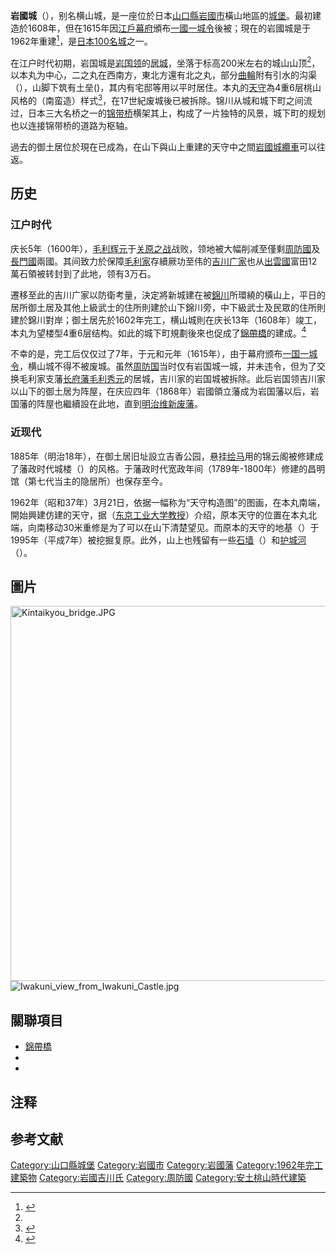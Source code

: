 {{日本城郭概要表
| img = Image:Iwakuni castle 05-03.jpg 
| img_capt = 復原天守
| img_width =220px
| name = 岩國城
| nihongo=岩国城
| hiragana=いわくにじょう
| romaji=Iwakuni-jō
| pref = 山口縣
| ar_called = 横山城
| struct = 連郭式山城
| tower_struct =望楼型4重6層<br />（鋼筋混凝土模擬）
| builders = [[吉川廣家|吉川廣家]]
| build_y = 1601年（慶長6年）
| revamp = 
| rulers = [[吉川氏|吉川氏]]
| reject_y = 1615年（元和元年）
| remains =隱居所長屋、石垣、水堀、空堀
| rebuilding things = 天守、舊天守台（發掘復原）
| location = {{Coord|34|10|30.92|N|132|10|27.23|E|scale:20000}}
| }}

'''岩國城'''（{{lang|ja|いわくにじょう}}），别名横山城，是一座位於日本[[山口縣|山口縣]][[岩國市|岩國市]]橫山地區的[[城_(日本)|城堡]]。最初建造於1608年，但在1615年因[[江戶幕府|江戶幕府]]頒布[[一國一城令|一國一城令]]後被{{link-ja|廢城|廃城}}；現在的岩國城是于1962年重建<ref name=Iwakuni_web>{{Cite web |url = http://kankou.iwakuni-city.net/iwakunijyo.html |title = 岩国観光振興課－岩国 旅の架け橋 > 偉人ゆかりの地 > 岩国城 |author =  |date =  |publisher =  |language = ja |accessdate = 2015年7月22日 |quote =  |archive-date = 2015年7月22日 |archive-url = https://web.archive.org/web/20150722173455/http://kankou.iwakuni-city.net/iwakunijyo.html |dead-url = no }}</ref>，是[[日本100名城|日本100名城]]之一。

在江户时代初期，岩国城是[[岩国领|岩国领]]的[[居城|居城]]，坐落于标高200米左右的城山山顶<ref name=Iwakuni_web></ref>，以本丸为中心，二之丸在西南方，東北方還有北之丸，部分[[曲輪|曲輪]]附有引水的沟渠（{{lang-ja|水の手}}），山脚下筑有土垒({{lang-ja|御土居}})，其内有宅邸等用以平时居住。本丸的[[天守|天守]]為4重6层桃山风格的{{link-ja|唐造|唐造}}（南蛮造）样式<ref name=Iwakuni_jo>{{Cite web |url = http://www.iwakuni-kanko.com/kikko/shiro/ |title = 吉香公園エリア>岩国城 |author =  |date =  |publisher =  |language = ja |accessdate = 2015年7月22日 |quote =  |archive-date = 2015年7月22日 |archive-url = https://web.archive.org/web/20150722231050/http://www.iwakuni-kanko.com/kikko/shiro/ |dead-url = no }}</ref>，在17世紀废城後已被拆除。锦川从城和城下町之间流过，日本三大名桥之一的[[锦带桥|锦带桥]]横架其上，构成了一片独特的风景，城下町的规划也以连接锦带桥的道路为枢轴。

過去的御土居位於現在已成為{{link-ja|吉香公园}}，在山下與山上重建的天守中之間[[岩國城纜車|岩國城纜車]]可以往返。

== 历史 ==
=== 江户时代 ===
庆长5年（1600年），[[毛利辉元|毛利辉元]]于[[关原之战|关原之战]]战败，领地被大幅削减至僅剩[[周防國|周防國]]及[[長門國|長門國]]兩國。其间致力於保障[[毛利家|毛利家]]存續厥功至伟的[[吉川广家|吉川广家]]也从[[出雲國|出雲國]]富田12萬石領被转封到了此地，领有3万石。

遷移至此的吉川广家以防衛考量，決定將新城建在被[[錦川|錦川]]所環繞的橫山上，平日的居所御土居及其他上級武士的住所則建於山下錦川旁，中下級武士及民眾的住所則建於錦川對岸；御土居先於1602年完工，横山城則在庆长13年（1608年）竣工，本丸为望楼型4重6层结构。如此的城下町規劃後來也促成了[[錦帶橋|錦帶橋]]的建成。<ref>{{Cite web| url=http://www.asahi.com/and_travel/articles/SDI2017121190511.html| title=名勝・錦帯橋の背後に立つ、不思議な形の岩国城| date=2017-12-12| accessdate=2018-05-09| language=ja| publisher=朝日新聞| archive-date=2018-05-09| archive-url=https://web.archive.org/web/20180509051913/http://www.asahi.com/and_travel/articles/SDI2017121190511.html| dead-url=no}}</ref>

不幸的是，完工后仅仅过了7年，于元和元年（1615年），由于幕府颁布[[一国一城令|一国一城令]]，横山城不得不被废城。虽然[[周防国|周防国]]当时仅有岩国城一城，并未违令，但为了交换毛利家支藩[[长府藩|长府藩]][[毛利秀元|毛利秀元]]的居城{{lang|ja|{{link-ja|櫛崎城|櫛崎城}}}}，吉川家的岩国城被拆除。此后岩国领吉川家以山下的御土居为阵屋，在庆应四年（1868年）岩國領立藩成为岩国藩以后，岩国藩的阵屋也繼續設在此地，直到[[明治维新|明治维新]][[废藩置县|废藩]]。

=== 近现代 ===
1885年（明治18年），在御土居旧址設立吉香公园，悬挂[[绘马|绘马]]用的锦云阁被修建成了藩政时代城楼（{{lang|ja|橹}}）的风格。于藩政时代宽政年间（1789年-1800年）修建的昌明馆（第七代当主{{link-ja|吉川经伦|吉川経倫}}的隐居所）也保存至今。

1962年（昭和37年）3月21日，依据一幅称为“天守构造图”的图画，在本丸南端，開始興建仿建的天守，据{{link-ja|藤冈通夫|藤岡通夫}}（[[东京工业大学|东京工业大学]][[教授|教授]]）介绍，原本天守的位置在本丸北端，向南移动30米重修是为了可以在山下清楚望见{{NoteTag|依据岩国市当地政府网站内容，则是向东移动了约30米
<ref name=Iwakuni_web></ref>}}。而原本的天守的地基（{{lang|ja|天守台}}）于1995年（平成7年）被挖掘复原。此外，山上也残留有一些[[石墙|石墙]]（{{lang|ja|石垣}}）和[[护城河|护城河]]（{{lang|ja|堀}}）。

== 圖片 ==
[[File:Kintaikyou_bridge.JPG|600px]]
[[File:Iwakuni_view_from_Iwakuni_Castle.jpg|thumb]]

== 關聯項目 ==
{{commonscat|Iwakuni Castle}}
* [[锦带桥|錦帶橋]]
* {{link-ja|吉香公园|吉香公园}}
* {{link-ja|唐造|唐造}}

== 注释 ==
{{ReflistH}}
{{NoteFoot}}
{{ReflistF}}

== 参考文献 ==
{{refbegin}}
{{Reflist}}
{{refend}}

{{日本100名城}}

{{DEFAULTSORT:Iwakuni}}
[[Category:山口縣城堡|Category:山口縣城堡]]
[[Category:岩國市|Category:岩國市]]
[[Category:岩國藩|Category:岩國藩]]
[[Category:1962年完工建築物|Category:1962年完工建築物]]
[[Category:岩國吉川氏|Category:岩國吉川氏]]
[[Category:周防國|Category:周防國]]
[[Category:安土桃山時代建築|Category:安土桃山時代建築]]